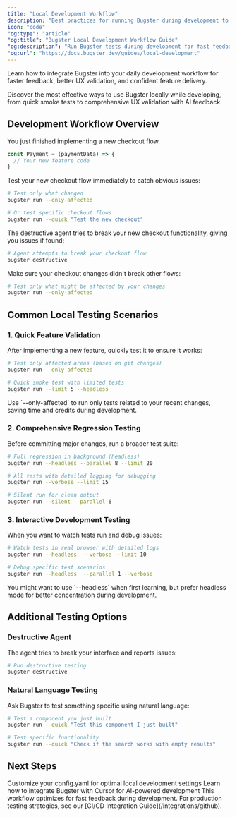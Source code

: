 ```yaml
---
title: "Local Development Workflow"
description: "Best practices for running Bugster during development to validate features and catch issues early"
icon: "code"
"og:type": "article"
"og:title": "Bugster Local Development Workflow Guide"
"og:description": "Run Bugster tests during development for fast feedback. Quick smoke tests, comprehensive regression, and AI destructive testing for confident delivery."
"og:url": "https://docs.bugster.dev/guides/local-development"
---
```


Learn how to integrate Bugster into your daily development workflow for faster feedback, better UX validation, and confident feature delivery.

Discover the most effective ways to use Bugster locally while developing, from quick smoke tests to comprehensive UX validation with AI feedback.

## Development Workflow Overview

<Steps>
<Step title="Develop your feature">
  You just finished implementing a new checkout flow.
  
  ```javascript
  const Payment = (paymentData) => {
    // Your new feature code
  }
  ```
</Step>

<Step title="Quick validation">
  Test your new checkout flow immediately to catch obvious issues:
  
  ```bash
  # Test only what changed
  bugster run --only-affected
  
  # Or test specific checkout flows
  bugster run --quick "Test the new checkout"
  ```
</Step>

<Step title="Break testing">
  The destructive agent tries to break your new checkout functionality, giving you issues if found:
  
  ```bash
  # Agent attempts to break your checkout flow
  bugster destructive
  ```
</Step>

<Step title="Regression testing">
  Make sure your checkout changes didn't break other flows:
  
  ```bash
  # Test only what might be affected by your changes
  bugster run --only-affected
  ```
</Step>
</Steps>

## Common Local Testing Scenarios

### 1. Quick Feature Validation

After implementing a new feature, quickly test it to ensure it works:

```bash
# Test only affected areas (based on git changes)
bugster run --only-affected

# Quick smoke test with limited tests
bugster run --limit 5 --headless
```

<Tip>
Use `--only-affected` to run only tests related to your recent changes, saving time and credits during development.
</Tip>

### 2. Comprehensive Regression Testing

Before committing major changes, run a broader test suite:

```bash
# Full regression in background (headless)
bugster run --headless --parallel 8 --limit 20

# All tests with detailed logging for debugging
bugster run --verbose --limit 15

# Silent run for clean output
bugster run --silent --parallel 6
```

### 3. Interactive Development Testing

When you want to watch tests run and debug issues:

```bash
# Watch tests in real browser with detailed logs
bugster run --headless  --verbose --limit 10

# Debug specific test scenarios
bugster run --headless  --parallel 1 --verbose
```

<Tip>
You might want to use `--headless` when first learning, but prefer headless mode for better concentration during development.
</Tip>

## Additional Testing Options

### Destructive Agent

The agent tries to break your interface and reports issues:

```bash
# Run destructive testing
bugster destructive
```

### Natural Language Testing

Ask Bugster to test something specific using natural language:

```bash
# Test a component you just built
bugster run --quick "Test this component I just built"

# Test specific functionality
bugster run --quick "Check if the search works with empty results"
```



## Next Steps

<CardGroup cols={2}>
<Card title="Advanced Configuration" icon="gear" href="/guides/customize-config-yaml">
  Customize your config.yaml for optimal local development settings
</Card>

<Card title="Cursor Integration" icon="cursor" href="/guides/cursor-integration">
  Learn how to integrate Bugster with Cursor for AI-powered development
</Card>
</CardGroup>

<Note>
This workflow optimizes for fast feedback during development. For production testing strategies, see our [CI/CD Integration Guide](/integrations/github).
</Note>